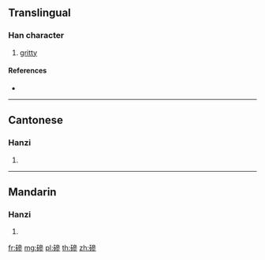 {{character info/new}}
{{also|碜}}
==Translingual==

===Han character===
{{Han char|rn=112|rad=石|as=11|sn=16|four=13622|canj=MRIIH}}

# [[gritty]]

====References====
* {{Han ref|kx=0835.270|dkj=24438|dj=1252.310|hdz=42455.010|uh=78E3|ud=30947|bh=EAA7|bd=60071}}

----

==Cantonese==

===Hanzi===
{{yue-hanzi|jyut=|y=cham2|sim=碜}}

# {{defn|lang=yue|sort=石11}}

----

==Mandarin==

===Hanzi===
{{cmn-hanzi|sim=碜|pin=[[cà]] ([[ca4]]), [[chěn]] ([[chen3]])|wg=ts'a<sup>4</sup>, ch'en<sup>3</sup>}}

# {{defn|lang=cmn|sort=石11}}

[[fr:磣]]
[[mg:磣]]
[[pl:磣]]
[[th:磣]]
[[zh:磣]]